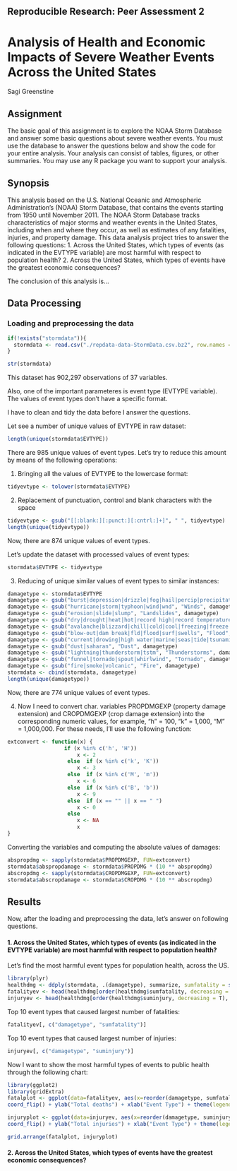 ## Reproducible Research: Peer Assessment 2

# Analysis of Health and Economic Impacts of Severe Weather Events Across the United States

Sagi Greenstine

## Assignment

The basic goal of this assignment is to explore the NOAA Storm Database and answer some basic questions about severe weather events. You must use the database to answer the questions below and show the code for your entire analysis. Your analysis can consist of tables, figures, or other summaries. You may use any R package you want to support your analysis.

## Synopsis

This analysis based on the U.S. National Oceanic and Atmospheric Administration's (NOAA) Storm Database, that contains the events starting from 1950 until November 2011. 
The NOAA Storm Database tracks characteristics of major storms and weather events in the United States, including when and where they occur, as well as estimates of any fatalities, injuries, and property damage.
This data analysis project tries to answer the following questions:
1. Across the United States, which types of events (as indicated in the EVTYPE variable) are most harmful with respect to population health?
2. Across the United States, which types of events have the greatest economic consequences?

The conclusion of this analysis is...



## Data Processing

### Loading and preprocessing the data

```r
if(!exists("stormdata")){
  stormdata <- read.csv("./repdata-data-StormData.csv.bz2", row.names = NULL, nrows=902297, check.names=F, stringsAsFactors=F, header=T, sep=',', na.strings="NA", comment.char="", quote='\"')
}
```

```r
str(stormdata)
```

This dataset has 902,297 observations of  37 variables.

Also, one of the important parameteres is event type (EVTYPE variable). The values of event types don't have a specific format.

I have to clean and tidy the data before I answer the questions.

Let see a number of unique values of EVTYPE in raw dataset:

```r
length(unique(stormdata$EVTYPE))
```

There are 985 unique values of event types. Let's try to reduce this amount by means of the following operations:

1. Bringing all the values of EVTYPE to the lowercase format:

```r
tidyevtype <- tolower(stormdata$EVTYPE)
```

2. Replacement of punctuation, control and blank characters with the space

```r
tidyevtype <- gsub("[[:blank:][:punct:][:cntrl:]+]", " ", tidyevtype)
length(unique(tidyevtype))
```

Now, there are 874 unique values of event types.

Let's update the dataset with processed values of event types:

```r
stormdata$EVTYPE <- tidyevtype
```

3. Reducing of unique similar values of event types to similar instances:

```r
damagetype <- stormdata$EVTYPE
damagetype <- gsub("burst|depression|drizzle|fog|hail|percip|precipitation|rain|wall cloud|wet", "Precipitations", damagetype)
damagetype <- gsub("hurricane|storm|typhoon|wind|wnd", "Winds", damagetype)
damagetype <- gsub("erosion|slide|slump", "Landslides", damagetype)
damagetype <- gsub("dry|drought|heat|hot|record high|record temperature|temperature record|thermia|warmth|warm", "Heat", damagetype)
damagetype <- gsub("avalanche|blizzard|chill|cold|cool|freezing|freeze|frost|glaze|ice|icy|sleet|snow|winter|wintery|wintry", "Cold", damagetype)
damagetype <- gsub("blow-out|dam break|fld|flood|surf|swells", "Flood", damagetype)
damagetype <- gsub("current|drowing|high water|marine|seas|tide|tsunami|wave", "Waves", damagetype)
damagetype <- gsub("dust|saharan", "Dust", damagetype)
damagetype <- gsub("lightning|thunderstorm|tstm", "Thunderstorms", damagetype)
damagetype <- gsub("funnel|tornado|spout|whirlwind", "Tornado", damagetype)
damagetype <- gsub("fire|smoke|volcanic", "Fire", damagetype)
stormdata <- cbind(stormdata, damagetype)
length(unique(damagetype))
```

Now, there are 774 unique values of event types.

4. Now I need to convert char. variables PROPDMGEXP (property damage extension) and CROPDMGEXP (crop damage extension) into the corresponding numeric values, for example, "h" = 100, "k" = 1,000, "M" = 1,000,000. For these needs, I'll use the following function:

```r
extconvert <- function(x) {
                  if (x %in% c('h', 'H')) 
                      x <- 2 
                   else  if (x %in% c('k', 'K')) 
                      x <- 3 
                   else  if (x %in% c('M', 'm')) 
                      x <- 6 
                   else  if (x %in% c('B', 'b')) 
                      x <- 9
                   else  if (x == "" || x == " ")
                      x <- 0
                   else  
                      x <- NA
                      x
}                 
```

Converting the variables and computing the absolute values of damages:

```r
abspropdmg <- sapply(stormdata$PROPDMGEXP, FUN=extconvert)
stormdata$abspropdamage <- stormdata$PROPDMG * (10 ** abspropdmg)
abscropdmg <- sapply(stormdata$CROPDMGEXP, FUN=extconvert)
stormdata$abscropdamage <- stormdata$CROPDMG * (10 ** abscropdmg)
```

## Results

Now, after the loading and preprocessing the data, let's answer on following questions.

#### 1. Across the United States, which types of events (as indicated in the EVTYPE variable) are most harmful with respect to population health?

Let's find the most harmful event types for population health, across the US.

```r
library(plyr)
healthdmg <- ddply(stormdata, .(damagetype), summarize, sumfatality = sum(FATALITIES), suminjury = sum(INJURIES))
fatalityev <- head(healthdmg[order(healthdmg$sumfatality, decreasing = T), ], 10)
injuryev <- head(healthdmg[order(healthdmg$suminjury, decreasing = T), ], 10)
```

Top 10 event types that caused largest number of fatalities:

```r
fatalityev[, c("damagetype", "sumfatality")]
```

Top 10 event types that caused largest number of injuries:

```r
injuryev[, c("damagetype", "suminjury")]
```

Now I want to show the most harmful types of events to public health through the following chart:

```r
library(ggplot2)
library(gridExtra)
fatalplot <- ggplot(data=fatalityev, aes(x=reorder(damagetype, sumfatality), y=sumfatality)) + geom_bar(stat="identity") +
coord_flip() + ylab("Total deaths") + xlab("Event Type") + theme(legend.position="none")

injuryplot <- ggplot(data=injuryev, aes(x=reorder(damagetype, suminjury), y=suminjury)) + geom_bar(stat="identity") +
coord_flip() + ylab("Total injuries") + xlab("Event Type") + theme(legend.position="none")

grid.arrange(fatalplot, injuryplot)
```

#### 2. Across the United States, which types of events have the greatest economic consequences?

